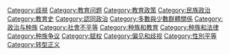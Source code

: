 [[Category:歧視|Category:歧視]]
[[Category:教育问题|Category:教育问题]]
[[Category:教育政策|Category:教育政策]]
[[Category:民族政治|Category:民族政治]]
[[Category:教育史|Category:教育史]]
[[Category:認同政治|Category:認同政治]]
[[Category:多數與少數群體關係|Category:多數與少數群體關係]]
[[Category:政治与种族|Category:政治与种族]]
[[Category:社會不平等|Category:社會不平等]]
[[Category:种族和教育|Category:种族和教育]]
[[Category:种族和法律|Category:种族和法律]]
[[Category:种族争议|Category:种族争议]]
[[Category:赋权|Category:赋权]]
[[Category:偏见和歧视|Category:偏见和歧视]]
[[Category:性別平等|Category:性別平等]]
[[Category:转型正义|Category:转型正义]]